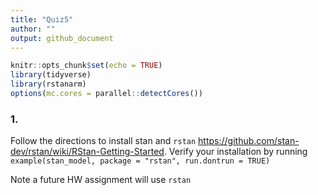 ```yaml
---
title: "Quiz5"
author: ""
output: github_document
---
```


```r
knitr::opts_chunk$set(echo = TRUE)
library(tidyverse)
library(rstanarm)
options(mc.cores = parallel::detectCores())
```

### 1. 
Follow the directions to install stan and `rstan` [https://github.com/stan-dev/rstan/wiki/RStan-Getting-Started](https://github.com/stan-dev/rstan/wiki/RStan-Getting-Started). Verify your installation by running `example(stan_model, package = "rstan", run.dontrun = TRUE)`

Note a future HW assignment will use `rstan`